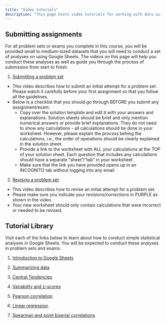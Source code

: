 ```yaml
---
title: "Video tutorials"
description: "This page hosts video tutorials for working with data using Google Sheets as well as instructions for submitting data-based assignments"
---
```


## Submitting assignments

For all problem sets or exams you complete in this course, you will be provided small to medium-sized datasets that you will need to conduct a set of analyses on using Google Sheets. The videos on this page will help you conduct these analyses as well as guide you through the process of submission from start to finish.

1. <a href="https://drive.google.com/file/d/1RSw1uhTpQPCSF77SMWHRw55DCNkIvoAD/view?usp=drive_link" target="_blank">Submitting a problem set</a>
  - This video describes how to submit an initial attempt for a problem set. Please watch it carefully before your first assignment so that you follow all the guidelines. 
  - Below is a checklist that you should go through BEFORE you submit any assignment/exam:
    - Copy over the solution template and edit it with your answers and explanations. Solution sheets should be brief and only mention numerical answers or provide brief explanations. They do not need to show any calculations - all calculations should be done in your worksheet. However, please explain the *process* behing the calculations, i.e., the order of operations should be clearly explained in the solution sheet.
    - Provide a link to the worksheet with ALL your calculations at the TOP of your solution sheet. Each question that includes any calculations should have a separate "sheet"/"tab" in your worksheet.
    - Make sure that the link you have provided opens up in an INCOGNITO tab without logging into any email.

2. <a href="https://drive.google.com/file/d/1DwWZlpevgR2F5XBmdBt9kAZGQepkrHyo/view?usp=drive_link" target="_blank">Revising a problem set</a>
  - This video describes how to revise an initial attempt for a problem set. 
  - Please make sure you indicate your revisions/corrections in PURPLE as shown in the video. 
  - Your new worksheet should only contain calculations that were incorrect or needed to be revised. 
<!--
3. Submitting an exam
  - This video describes how to submit the computational portion of an exam in this course. Please watch it carefully before your first midterm so that you follow all the guidelines. 
!-->


## Tutorial Library

Visit each of the links below to learn about how to conduct simple statistical analyses in Google Sheets. You will be expected to conduct these analyses in problem sets and exams. 

1. <a href="https://youtu.be/FIkZ1sPmKNw" target="_blank">Introduction to Google Sheets</a>

2. <a href="https://drive.google.com/file/d/198UgYH2am7THaPztrXmS8GFQY3F4el-E/view?usp=sharing" target="_blank">Summarizing data </a>

3. <a href="https://drive.google.com/file/d/1xEqhRtPxg36sR297cu7vMwmAmwJkyVve/view?usp=drive_link" target="_blank">Central Tendencies </a>

3. <a href="https://drive.google.com/file/d/1y0jCn4Y3tU1wLQ_1g4rL8ow98d4gZJPU/view?usp=drive_link" target="_blank">Variability and z-scores </a>

3. <a href="https://drive.google.com/file/d/12_c49z9-YW0FzYHgJAsMsYnWZASq189i/view?usp=drive_link" target="_blank">Pearson correlation </a>

3. <a href="https://drive.google.com/file/d/1dSN9ng_7h9D-CltLEKZ68PGu178QAnUE/view?usp=drive_link" target="_blank">Linear regression </a>

3. <a href="https://drive.google.com/file/d/1WUiPCeEvma1UtRRgccYZWkpOSA2nA7Ki/view?usp=drive_link" target="_blank">Spearman and point biserial correlations </a>

<!--

5. Hypothesis Testing (z-test)

6. Hypothesis Testing (correlation & regression)

7. Hypothesis Testing (t-tests)

8. Hypothesis Testing (ANOVAs)

9. Hypothesis Testing (Chi-square)

!-->
